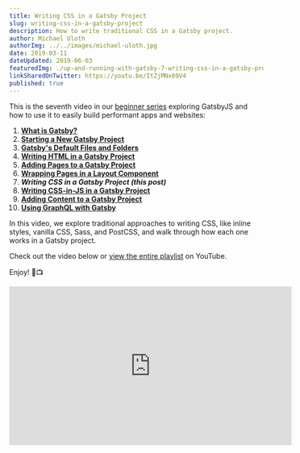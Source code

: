 ```yaml
---
title: Writing CSS in a Gatsby Project
slug: writing-css-in-a-gatsby-project
description: How to write traditional CSS in a Gatsby project.
author: Michael Uloth
authorImg: ../../images/michael-uloth.jpg
date: 2019-03-11
dateUpdated: 2019-06-03
featuredImg: ./up-and-running-with-gatsby-7-writing-css-in-a-gatsby-project.png
linkSharedOnTwitter: https://youtu.be/ItZjMNx69V4
published: true
---
```


This is the seventh video in our [beginner series](https://www.youtube.com/watch?v=eCtgG5Sx6kk&list=PLs_LGDWysHJptEmAKxXjLCQvl7sAbXPBw) exploring GatsbyJS and how to use it to easily build performant apps and websites:

1. [**What is Gatsby?**](https://www.upandrunningtutorials.com/up-and-running-with-gatsby-1-what-is-gatsby)
2. [**Starting a New Gatsby Project**](https://www.upandrunningtutorials.com/up-and-running-with-gatsby-2-starting-a-new-gatsby-project)
3. [**Gatsby's Default Files and Folders**](https://www.upandrunningtutorials.com/up-and-running-with-gatsby-3-gatsbys-default-files-and-folders)
4. [**Writing HTML in a Gatsby Project**](https://www.upandrunningtutorials.com/up-and-running-with-gatsby-4-writing-html-in-a-gatsby-project)
5. [**Adding Pages to a Gatsby Project**](https://www.upandrunningtutorials.com/up-and-running-with-gatsby-5-adding-pages-to-a-gatsby-project)
6. [**Wrapping Pages in a Layout Component**](https://www.upandrunningtutorials.com/up-and-running-with-gatsby-6-wrapping-pages-in-a-layout-component)
7. **_Writing CSS in a Gatsby Project (this post)_**
8. [**Writing CSS-in-JS in a Gatsby Project**](https://www.upandrunningtutorials.com/up-and-running-with-gatsby-8-writing-css-in-js-in-a-gatsby-project)
9. [**Adding Content to a Gatsby Project**](https://www.upandrunningtutorials.com/up-and-running-with-gatsby-9-adding-content-to-a-gatsby-project)
10. [**Using GraphQL with Gatsby**](https://www.upandrunningtutorials.com/up-and-running-with-gatsby-10-using-graphql-with-gatsby/)

In this video, we explore traditional approaches to writing CSS, like inline styles, vanilla CSS, Sass, and PostCSS, and walk through how each one works in a Gatsby project.

Check out the video below or [view the entire playlist](https://www.youtube.com/watch?v=eCtgG5Sx6kk&list=PLs_LGDWysHJptEmAKxXjLCQvl7sAbXPBw) on YouTube. 

Enjoy! 🎉📺

<iframe 
  width="560" 
  height="315" 
  src="https://www.youtube.com/embed/ItZjMNx69V4" 
  frameborder="0" 
  allow="accelerometer; autoplay; encrypted-media; gyroscope; picture-in-picture" 
  allowfullscreen
></iframe>